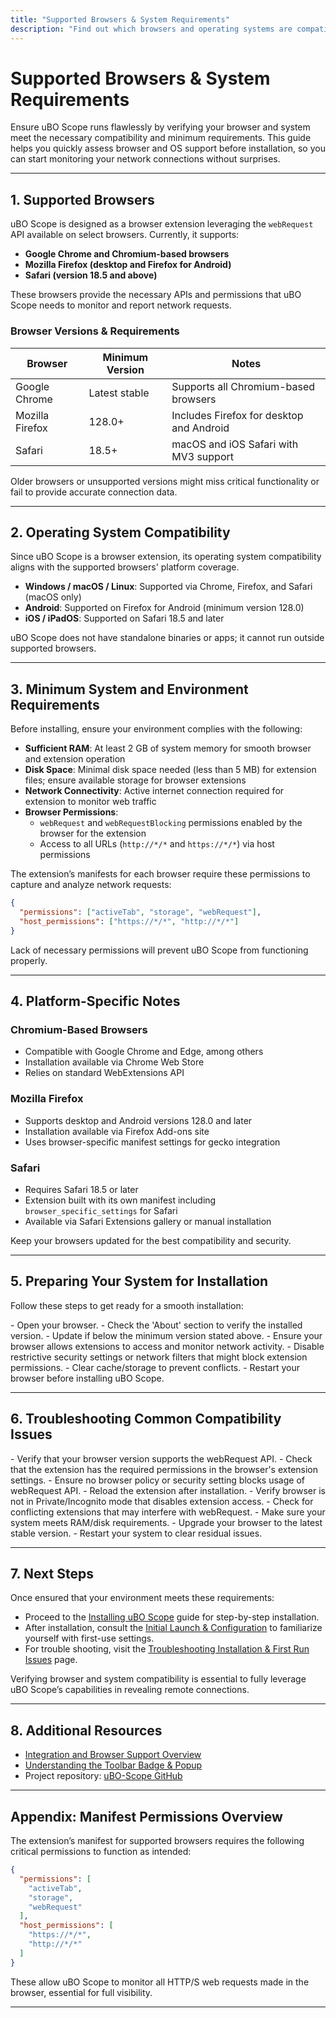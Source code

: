 ```yaml
---
title: "Supported Browsers & System Requirements"
description: "Find out which browsers and operating systems are compatible with uBO Scope, and what minimum requirements you need before installing. This page ensures you are ready and well-informed about browser-specific support."
---
```


# Supported Browsers & System Requirements

Ensure uBO Scope runs flawlessly by verifying your browser and system meet the necessary compatibility and minimum requirements. This guide helps you quickly assess browser and OS support before installation, so you can start monitoring your network connections without surprises.

---

## 1. Supported Browsers

uBO Scope is designed as a browser extension leveraging the `webRequest` API available on select browsers. Currently, it supports:

- **Google Chrome and Chromium-based browsers**
- **Mozilla Firefox (desktop and Firefox for Android)**
- **Safari (version 18.5 and above)**

These browsers provide the necessary APIs and permissions that uBO Scope needs to monitor and report network requests.

### Browser Versions & Requirements

| Browser               | Minimum Version       | Notes                                      |
|-----------------------|----------------------|--------------------------------------------|
| Google Chrome         | Latest stable        | Supports all Chromium-based browsers       |
| Mozilla Firefox       | 128.0+               | Includes Firefox for desktop and Android   |
| Safari                | 18.5+                | macOS and iOS Safari with MV3 support      |

<Note>
Older browsers or unsupported versions might miss critical functionality or fail to provide accurate connection data.
</Note>

---

## 2. Operating System Compatibility

Since uBO Scope is a browser extension, its operating system compatibility aligns with the supported browsers' platform coverage.

- **Windows / macOS / Linux**: Supported via Chrome, Firefox, and Safari (macOS only)
- **Android**: Supported on Firefox for Android (minimum version 128.0)
- **iOS / iPadOS**: Supported on Safari 18.5 and later

<Warning>
uBO Scope does not have standalone binaries or apps; it cannot run outside supported browsers.
</Warning>

---

## 3. Minimum System and Environment Requirements

Before installing, ensure your environment complies with the following:

- **Sufficient RAM**: At least 2 GB of system memory for smooth browser and extension operation
- **Disk Space**: Minimal disk space needed (less than 5 MB) for extension files; ensure available storage for browser extensions
- **Network Connectivity**: Active internet connection required for extension to monitor web traffic
- **Browser Permissions**:
  - `webRequest` and `webRequestBlocking` permissions enabled by the browser for the extension
  - Access to all URLs (`http://*/*` and `https://*/*`) via host permissions

The extension’s manifests for each browser require these permissions to capture and analyze network requests:

```json
{
  "permissions": ["activeTab", "storage", "webRequest"],
  "host_permissions": ["https://*/*", "http://*/*"]
}
```

<Info>
Lack of necessary permissions will prevent uBO Scope from functioning properly.
</Info>

---

## 4. Platform-Specific Notes

### Chromium-Based Browsers
- Compatible with Google Chrome and Edge, among others
- Installation available via Chrome Web Store
- Relies on standard WebExtensions API

### Mozilla Firefox
- Supports desktop and Android versions 128.0 and later
- Installation available via Firefox Add-ons site
- Uses browser-specific manifest settings for gecko integration

### Safari
- Requires Safari 18.5 or later
- Extension built with its own manifest including `browser_specific_settings` for Safari
- Available via Safari Extensions gallery or manual installation

<Callout>
Keep your browsers updated for the best compatibility and security.
</Callout>

---

## 5. Preparing Your System for Installation

Follow these steps to get ready for a smooth installation:

<Steps>
  <Step title="Confirm Browser Version">
  - Open your browser.
  - Check the 'About' section to verify the installed version.
  - Update if below the minimum version stated above.
  </Step>
  <Step title="Check Network Permissions and Settings">
  - Ensure your browser allows extensions to access and monitor network activity.
  - Disable restrictive security settings or network filters that might block extension permissions.
  </Step>
  <Step title="Clear Browser Cache and Restart">
  - Clear cache/storage to prevent conflicts.
  - Restart your browser before installing uBO Scope.
  </Step>
</Steps>

---

## 6. Troubleshooting Common Compatibility Issues

<AccordionGroup title="Browser Compatibility Issues">
<Accordion title="uBO Scope Cannot Access Network Requests">
- Verify that your browser version supports the webRequest API.
- Check that the extension has the required permissions in the browser's extension settings.
- Ensure no browser policy or security setting blocks usage of webRequest API.
</Accordion>
<Accordion title="Extension Does Not Show Badge or Updates">
- Reload the extension after installation.
- Verify browser is not in Private/Incognito mode that disables extension access.
- Check for conflicting extensions that may interfere with webRequest.
</Accordion>
<Accordion title="Installation Fails or Extension Crashes">
- Make sure your system meets RAM/disk requirements.
- Upgrade your browser to the latest stable version.
- Restart your system to clear residual issues.
</Accordion>
</AccordionGroup>

---

## 7. Next Steps

Once ensured that your environment meets these requirements:

- Proceed to the [Installing uBO Scope](https://your-docs-domain/getting-started/installation-and-setup/installation) guide for step-by-step installation.
- After installation, consult the [Initial Launch & Configuration](https://your-docs-domain/getting-started/installation-and-setup/first-launch) to familiarize yourself with first-use settings.
- For trouble shooting, visit the [Troubleshooting Installation & First Run Issues](https://your-docs-domain/getting-started/first-steps-usage-validation/troubleshooting) page.

<Check>
Verifying browser and system compatibility is essential to fully leverage uBO Scope’s capabilities in revealing remote connections.
</Check>

---

## 8. Additional Resources

- [Integration and Browser Support Overview](https://your-docs-domain/overview/architecture-usage/integration-browser)
- [Understanding the Toolbar Badge & Popup](https://your-docs-domain/guides/getting-started-with-ubo-scope/understanding-badge-and-popup)
- Project repository: [uBO-Scope GitHub](https://github.com/gorhill/uBO-Scope)

---

## Appendix: Manifest Permissions Overview

The extension’s manifest for supported browsers requires the following critical permissions to function as intended:

```json
{
  "permissions": [
    "activeTab",
    "storage",
    "webRequest"
  ],
  "host_permissions": [
    "https://*/*",
    "http://*/*"
  ]
}
```

These allow uBO Scope to monitor all HTTP/S web requests made in the browser, essential for full visibility.

---